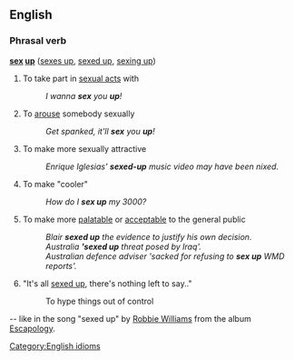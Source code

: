 ==English==
===Phrasal verb===
[[Category:English idioms]]
'''[[sex]] [[up]]''' ([[sexes up]], [[sexed up]], [[sexing up]])<!-- is "sexed-up" correct, incorrect, or just an alternative as adjectival past participle? see examples below -->

# To take part in [[sexual act]]s with
#:''I wanna '''sex''' you '''up'''!''
# To [[arouse]] somebody sexually
#:''Get spanked, it'll '''sex''' you '''up'''!''<!-- please feel free to replace with something less risque -->
# To make more sexually attractive
#:''Enrique Iglesias' '''sexed-up''' music video may have been nixed.''
# To make "cooler"
#:''How do I '''sex up''' my 3000?''
# To make more [[palatable]] or [[acceptable]] to the general public
#:''Blair '''sexed up''' the evidence to justify his own decision.''
#:''Australia ''''sexed up''' threat posed by Iraq'.''
#:''Australian defence adviser 'sacked for refusing to '''sex up''' WMD reports'.''
#"It's all [[sexed up]], there's nothing left to say.." </br>
#:To hype things out of control</br>
-- like in the song "sexed up" by [[Robbie Williams]] from the album [[Escapology]].